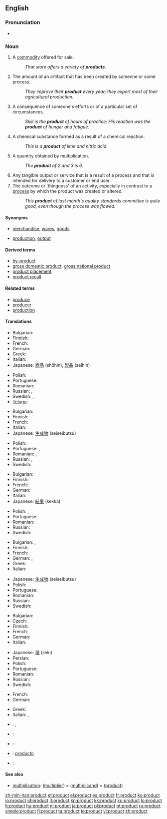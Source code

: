 ==English==

===Pronunciation===
* {{audio|en-us-product.ogg|Audio (US)}}

===Noun===
{{en-noun}}

# A [[commodity]] offered for sale.
#: ''That store offers a variety of '''products'''.''
# The amount of an artifact that has been created by someone or some process.
#: ''They improve their '''product''' every year; they export most of their agricultural production.''
# A consequence of someone's efforts or of a particular set of circumstances.
#: ''Skill is the '''product''' of hours of practice; His reaction was the '''product''' of hunger and fatigue.''
# {{chemistry}} A chemical substance formed as a result of a chemical reaction.
#: ''This is a '''product''' of lime and nitric acid.''
# {{math}} A quantity obtained by multiplication.
#: ''The '''product''' of 2 and 3 is 6.''
# Any tangible output or service that is a result of a process and that is intended for delivery to a customer or end user.
# The outcome or 'thingness' of an activity, especially in contrast to a [[process]] by which the product was created or altered.
#: ''This '''product''' of last month's quality standards committee is quite good, even though the process was flawed.''

====Synonyms====
* {{sense|items for sale}} [[merchandise]], [[wares]], [[goods]]
* {{sense|amount created by a process}} [[production]], [[output]]

====Derived terms====
* [[by-product]]
* [[gross domestic product]], [[gross national product]]
* [[product placement]]
* [[product recall]]

====Related terms====
*[[produce]]
*[[producer]]
*[[production]]

====Translations====
{{trans-top|commodity for sale}}
* Bulgarian: {{t+|bg|стока|f|sc=Cyrl}}
* Finnish: {{t+|fi|tuote}}
* French: {{t+|fr|produit|m}}
* German: {{t+|de|Produkt|n}}
* Greek: {{t+|el|προϊόν|n|tr=proion|sc=Grek}}
* Italian: {{t+|it|prodotto|m}}
* Japanese: [[商品]] (shōhin), [[製品]] (seihin)
{{trans-mid}}
* Polish: {{t+|pl|produkt|m}}
* Portuguese: {{t+|pt|produto|m}}
* Romanian: {{t|ro|produs|n}}
* Russian: {{t|ru|продукт|m|tr=prodúkt|sc=Cyrl}}, {{t+|ru|товар|m|tr=továr|sc=Cyrl}}
* Swedish: {{t+|sv|produkt|c}}, {{t+|sv|vara|c}}
* [[Telugu]]: {{t|te|ఉత్పత్తి|tr=utpatti|sc=Telu}}
{{trans-bottom}}

{{trans-top|amount created by a process}}
* Bulgarian: {{t+|bg|производство|n|sc=Cyrl}}
* Finnish: {{t+|fi|tuotanto}}
* French: {{t+|fr|produit|m}}
* Italian: {{t+|it|prodotto|m}}
* Japanese: [[生成物]] (seiseibutsu)
{{trans-mid}}
* Polish: {{t+|pl|produkcja|f}}
* Portuguese: {{t+|pt|produto|m}}, {{t+|pt|produção|f}}
* Romanian: {{t|ro|produs|n}}, {{t|ro|producţie|f}}
* Russian: {{t+|ru|продукция|f|tr=prodúkcija|sc=Cyrl}}, {{t|ru|выработка|f|tr=výrabotka|sc=Cyrl}}
* Swedish: {{t+|sv|produkt|c}}
{{trans-bottom}}

{{trans-top|consequence of efforts}}
* Bulgarian: {{t+|bg|резултат|m|sc=Cyrl}}
* Finnish: {{t+|fi|tuote}}
* French: {{t+|fr|produit|m}}
* German: {{t+|de|Produkt|n}}
* Italian: {{t+|it|frutto|m}}
* Japanese: [[結果]] (kekka)
{{trans-mid}}
* Polish: {{t+|pl|wynik|m}}, {{t+|pl|efekt|m}}
* Portuguese: {{t+|pt|produto|m}}
* Romanian: {{t|ro|produs|n}}
* Russian: {{t+|ru|результат|m|tr=rezul’tát|sc=Cyrl}}
* Swedish: {{t+|sv|resultat|n}}
{{trans-bottom}}

{{trans-top|result of chemical reaction}}
* Bulgarian: {{t+|bg|следствие|n|sc=Cyrl}}, {{t+|bg|продукт|m|sc=Cyrl}}
* Finnish: {{t|fi|reaktiotuote}}
* French: {{t+|fr|produit|m}}
* German: {{t+|de|Produkt|n}}, {{t|de|Reaktionsprodukt|n}}
* Greek: {{t+|el|προϊόν|n|tr=proion|sc=Grek}}
* Italian: {{t+|it|prodotto|m}}
{{trans-mid}}
* Japanese: [[生成物]] (seiseibutsu)
* Polish: {{t+|pl|produkt|m}}
* Portuguese: {{t+|pt|produto|m}}
* Romanian: {{t|ro|produs|n}}
* Russian: {{t|ru|продукт|m|tr=prodúkt|sc=Cyrl}}
* Swedish: {{t+|sv|produkt|c}}
{{trans-bottom}}

{{trans-top|multiplication result}}
* Bulgarian: {{t+|bg|произведение|n|sc=Cyrl}}
* Czech: {{t-|cs|součin|m}}
* Finnish: {{t+|fi|tulo}}
* French: {{t+|fr|produit|m}}
* German: {{t+|de|Produkt|n}}
* Italian: {{t+|it|prodotto|m}}
{{trans-mid}}
* Japanese: [[積]] (seki)
* Persian: {{t|fa|حاصل ضرب|sc=fa-Arab|xs=Persian}}
* Polish: {{t+|pl|iloczyn|m}}
* Portuguese: {{t+|pt|produto|m}}
* Romanian: {{t|ro|produs|n}}
* Russian: {{t+|ru|произведение|n|tr=proizvedénije|sc=Cyrl}}
* Swedish: {{t+|sv|produkt|c}}
{{trans-bottom}}

{{trans-top|any tangible output}}
* French: {{t+|fr|produit|m}}
* German: {{t+|de|Produkt|n}}
{{trans-mid}}
* Greek: {{t+|el|προϊόν|n|tr=proion|sc=Grek}}
* Italian: {{t+|it|prodotto|m}}, {{t+|it|frutto|m}}
{{trans-bottom}}

{{checktrans-top}}
* {{ttbc|Basque}}: {{t|eu|produktu|xs=Basque}}, {{t|eu|ekoizpen|xs=Basque}}
* {{ttbc|Estonian}}: {{t-|et|toode}}
* {{ttbc|Indonesian}}: {{t|id|produk|xs=Indonesian}}
{{trans-mid}}
* {{ttbc|Interlingua}}: [[producto]]
* {{ttbc|Spanish}}: {{t+|es|producto|m}}
{{trans-bottom}}

====See also====
*[[multiplication]]: ([[multiplier]]) × ([[multiplicand]]) = ([[product]])

[[zh-min-nan:product]]
[[et:product]]
[[el:product]]
[[es:product]]
[[fr:product]]
[[ko:product]]
[[io:product]]
[[id:product]]
[[it:product]]
[[kn:product]]
[[kk:product]]
[[ku:product]]
[[lo:product]]
[[lt:product]]
[[hu:product]]
[[nl:product]]
[[ja:product]]
[[pl:product]]
[[pt:product]]
[[ru:product]]
[[simple:product]]
[[fi:product]]
[[ta:product]]
[[te:product]]
[[vi:product]]
[[zh:product]]
